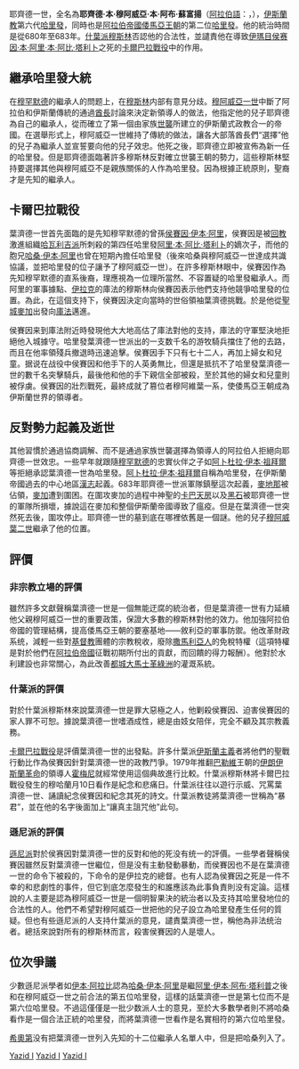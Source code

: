 {{unreferenced|time=2017-09-14T23:04:01+00:00}}
{{noteTA
|G1=伊斯蘭
}}
{{Infobox monarch
| name         = 耶齊德·本·穆阿威亞<br>Yazīd ibn Mu‘awiya <br /> <small>[[哈里发|哈里发]]</small>
| caption      =
| reign        = 680年4月26日{{snd}}683年11月11日
| full name    = 耶齊德·本·穆阿威亞·本·阿布·蘇富揚<br>Yazīd ibn Mu'awiya ibn Abī Sufyān<br />يزيد بن معاوية بن أبي سفيان
| succession   = [[伍麦叶王朝|伍麦叶王朝]]第2任哈里发
| predecessor  = [[穆阿威叶一世|穆阿威叶一世]]
| successor    = [[穆阿威叶二世|穆阿威叶二世]]
| dynasty      = [[伍麦叶王朝|伍麦叶王朝]]
| father       = [[穆阿威叶一世|穆阿威叶一世]]
| mother       = [[Maisun_bint_Bahdal|Maysun bint Bahdal al-Kalbiyya al-Nasrania]] (''The Christian'')<ref name="ReferenceA">Ibn Hajar Al-Asqalani, Ahmad bin Ali. ''Lisan Al-Mizan: Yazid bin Mu'awiyah''.</ref>
| birth_date   = 647年6月20日 (AH 26)<ref name="ReferenceA"/>
| death_date   = 683年11月11日 (14 Rabi ul-Awwal AH 64)<ref name="ReferenceA"/> (36岁)
| issue        = [[穆阿威叶二世|穆阿威叶二世]]<br>[[Calid|Khaled]]<br>[[Atikah_bint_Yazid|Atikah]]
| house        = [[蘇富揚|蘇富揚]]
}}

耶齊德一世，全名為'''耶齊德·本·穆阿威亞·本·阿布·蘇富揚'''（[[阿拉伯語|阿拉伯語]]：{{rtl-lang|ar|يزيد بن معاوية بن أبي سفيان}}，{{bd|645年|7月23日|683年|11月11日}}），[[伊斯蘭教|伊斯蘭教]]第六代[[哈里發|哈里發]]，同時也是[[阿拉伯帝國|阿拉伯帝國]][[倭馬亞王朝|倭馬亞王朝]]的第二位[[哈里發|哈里發]]。他的統治時間是從680年至683年。[[什葉派|什葉派]][[穆斯林|穆斯林]]否認他的合法性，並譴責他在導致[[什葉派伊瑪目|伊瑪目]][[侯赛因·本·阿里·本·阿比·塔利卜|侯赛因·本·阿里·本·阿比·塔利卜]]之死的[[卡爾巴拉戰役|卡爾巴拉戰役]]中的作用。

== 繼承哈里發大統 ==
在[[穆罕默德|穆罕默德]]的繼承人的問题上，在[[穆斯林|穆斯林]]内部有意見分歧。[[穆阿威亞一世|穆阿威亞一世]]中斷了阿拉伯和伊斯蘭傳統的通過[[酋長|酋長]]討論來決定新領導人的做法，他指定他的兒子耶齊德為自己的繼承人，從而確立了第一個由家族[[世襲|世襲]]所建立的伊斯蘭式政教合一的帝國。在選舉形式上，穆阿威亞一世維持了傳統的做法，讓各大部落酋長們“選擇”他的兒子為繼承人並宣誓要向他的兒子效忠。他死之後，耶齊德立即被宣佈為新一任的哈里發。但是耶齊德面臨著許多穆斯林反對確立世襲王朝的勢力，這些穆斯林堅持要選擇其他與穆阿威亞不是親族關係的人作為哈里發。因為根據正統原則，聖裔才是先知的繼承人。

== 卡爾巴拉戰役 ==
葉濟德一世首先面臨的是先知穆罕默德的曾孫[[侯賽因·本·阿里·本·阿比·塔利卜|侯賽因·伊本·阿里]]，侯賽因是被[[回教|回教]]激進組織[[哈瓦利吉派|哈瓦利吉派]]所刺殺的第四任哈里發[[阿里·本·阿比·塔利卜|阿里·本·阿比·塔利卜]]的嫡次子，而他的胞兄[[哈桑·伊本·阿里|哈桑·伊本·阿里]]也曾在短期內擔任哈里發（後來哈桑與穆阿威亞一世達成共識協議，並把哈里發的位子讓予了穆阿威亞一世）。在許多穆斯林眼中，侯賽因作為先知穆罕默德的直系後裔，理應視為一位理所當然、不容置疑的哈里發繼承人。而阿里的軍事據點、[[伊拉克|伊拉克]]的庫法的穆斯林向侯賽因表示他們支持他競爭哈里發的位置。為此，在這個支持下，侯賽因決定向當時的世俗領袖葉濟德挑戰。於是他從[[聖城|聖城]][[麥加|麥加]]出發向[[庫法|庫法]]邁進。

侯賽因来到庫法附近時發現他大大地高估了庫法對他的支持，庫法的守軍堅決地拒絕他入城據守。哈里發葉濟德一世派出的一支数千名的游牧騎兵擋住了他的去路，而且在他率領殘兵撤退時迅速追擊。侯賽因手下只有七十二人，再加上婦女和兒童。据说在战役中侯賽因和他手下的人英勇無比，但還是抵抗不了哈里發葉濟德一世的數千名突擊騎兵，最後他和他的手下親信全部被殺，至於其他的婦女和兒童則被俘虜。侯賽因的壯烈戰死，最終成就了篡位者穆阿維葉一系，使倭馬亞王朝成為伊斯蘭世界的領導者。

== 反對勢力起義及逝世 ==
其他習慣於通過協商調解、而不是通過家族世襲選擇為領導人的阿拉伯人拒絕向耶齊德一世效忠。一些早年就跟隨[[穆罕默德|穆罕默德]]的忠實伙伴之子如[[阿卜杜拉·伊本·祖拜爾|阿卜杜拉·伊本·祖拜爾]]等拒絕承認葉濟德一世為哈里發。[[阿卜杜拉·伊本·祖拜爾|阿卜杜拉·伊本·祖拜爾]]自稱為哈里發，在伊斯蘭帝國過去的中心地區[[漢志|漢志]]起義。683年耶齊德一世派軍隊鎮壓這次起義，[[麥地那|麥地那]]被佔領，[[麥加|麥加]]遭到圍困。在圍攻麥加的過程中神聖的[[卡巴天房|卡巴天房]]以及[[黑石|黑石]]被耶齊德一世的軍隊所損壞，據說這在麥加和整個伊斯蘭帝國導致了瘟疫。但是在葉濟德一世突然死去後，圍攻停止。耶齊德一世的墓到底在哪裡依舊是一個謎。他的兒子[[穆阿威葉二世|穆阿威葉二世]]繼承了他的位置。

== 評價 ==
=== 非宗教立場的評價 ===
雖然許多文獻聲稱葉濟德一世是一個無能迂腐的統治者，但是葉濟德一世有力延續他父親穆阿威亞一世的重要政策，保證大多數的穆斯林對他的效力。他加強阿拉伯帝國的管理結構，提高倭馬亞王朝的要塞基地——敘利亞的軍事防禦。他改革財政系统，減輕一些對[[基督教|基督教]]團體的宗教稅收，廢除[[撒馬利亞人|撒馬利亞人]]的免稅特權（這項特權是對於他們在[[阿拉伯帝國|阿拉伯帝國]]征戰初期所付出的貢獻，而回饋的得力報酬）。他對於水利建設也非常關心，為此改善[[都城|都城]][[大馬士革|大馬士革]][[綠洲|綠洲]]的灌溉系統。

=== 什葉派的評價 ===
對於什葉派穆斯林來說葉濟德一世是罪大惡極之人，他剿殺侯賽因、迫害侯賽因的家人罪不可恕。據說葉濟德一世嗜酒成性，總是由妓女陪伴，完全不顧及其宗教義務。

[[卡爾巴拉戰役|卡爾巴拉戰役]]是評價葉濟德一世的出發點。許多什葉派[[伊斯蘭主義|伊斯蘭主義]]者將他們的聖戰行動比作為侯賽因針對葉濟德一世的政教鬥爭。1979年推翻[[巴勒維|巴勒維]]王朝的[[伊朗伊斯蘭革命|伊朗伊斯蘭革命]]的領導人[[霍梅尼|霍梅尼]]就經常使用這個典故進行比較。什葉派穆斯林將卡爾巴拉戰役發生的穆哈蘭月10日看作是紀念和悲痛日。什葉派往往以遊行示威、咒罵葉濟德一世、誦讀紀念侯賽因和紀念其死的詩文。什葉派教徒將葉濟德一世稱為“暴君”，並在他的名字後面加上“讓真主詛咒他”此句。

=== 遜尼派的評價 ===
[[遜尼派|遜尼派]]對於侯赛因對葉濟德一世的反對和他的死没有统一的評價。一些學者聲稱侯賽因雖然反對葉濟德一世繼位，但是没有主動發動暴動，而侯賽因也不是在葉濟德一世的命令下被殺的，下命令的是伊拉克的總督。也有人認為侯賽因之死是一件不幸的和悲劇性的事件，但它到底怎麼發生的和誰應該為此事負責則没有定論。這樣說的人主要是認為穆阿威亞一世是一個明智果決的統治者以及支持其哈里發地位的合法性的人。他們不希望對穆阿威亞一世把他的兒子設立為哈里發產生任何的質疑。但也有些遜尼派的人支持什葉派的意見，譴責葉濟德一世，稱他為非法统治者。總括來說對所有的穆斯林而言，殺害侯賽因的人是壞人。

== 位次爭議 ==
少數遜尼派學者如[[伊本·阿拉比|伊本·阿拉比]]認為[[哈桑·伊本·阿里|哈桑·伊本·阿里]]是繼[[阿里·伊本·阿布·塔利普|阿里·伊本·阿布·塔利普]]之後和在穆阿威亞一世之前合法的第五位哈里發，這樣的話葉濟德一世是第七位而不是第六位哈里發。不過這僅僅是一批少数派人士的意見，至於大多數學者則不將哈桑看作是一個合法正統的哈里發，而將葉濟德一世看作是名實相符的第六位哈里發。

[[希奧第|希奧第]]没有把葉濟德一世列入先知的十二位繼承人名單人中，但是把哈桑列入了。

{{s-start}}
{{s-hou|[[倭馬亞王朝|倭馬亞王朝]]||645年||683年}}
{{s-rel|su}}
{{s-bef|before=[[穆阿維亞一世|穆阿維亞一世]]}}
{{s-ttl|title=[[伊斯蘭教|伊斯蘭教]]第六代[[哈里發列表|哈里發]]|years=680年－683年}}
{{s-aft|after=[[穆阿維亞二世|穆阿維亞二世]]}}
{{s-end}}
{{倭马亚王朝}}
{{Authority control}}
[[Category:倭马亚王朝哈里发|Yazid I]]
[[Category:645年出生|Yazid I]]
[[Category:683年逝世|Yazid I]]